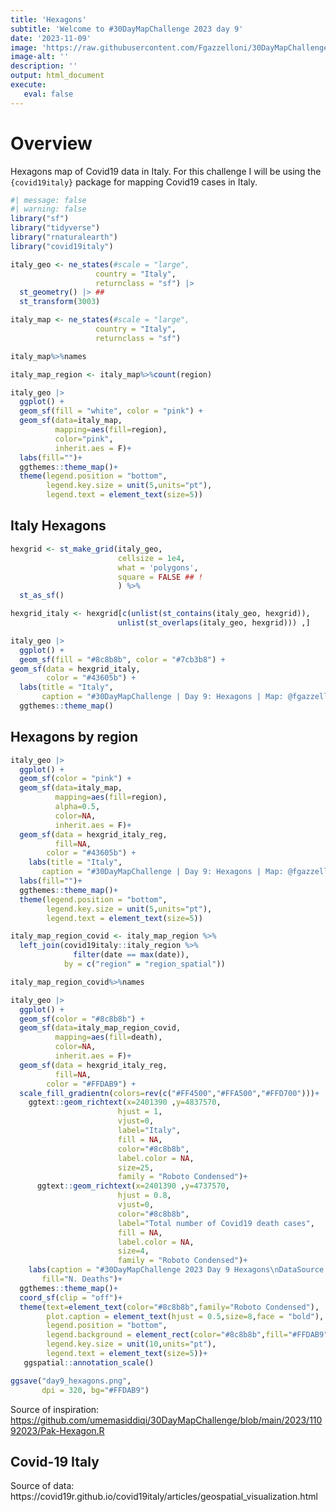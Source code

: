 ```yaml
---
title: 'Hexagons'
subtitle: 'Welcome to #30DayMapChallenge 2023 day 9'
date: '2023-11-09'
image: 'https://raw.githubusercontent.com/Fgazzelloni/30DayMapChallenge/master/2023/day9_hexagons/day9_hexagons.png'
image-alt: ''
description: ''
output: html_document
execute: 
   eval: false
---
```



# Overview

Hexagons map of Covid19 data in Italy. For this challenge I will be using the `{covid19italy}` package for mapping Covid19 cases in Italy.

```r
#| message: false
#| warning: false
library("sf")
library("tidyverse")
library("rnaturalearth")
library("covid19italy")
```


```r
italy_geo <- ne_states(#scale = "large",
                   country = "Italy",
                   returnclass = "sf") |>
  st_geometry() |> ## 
  st_transform(3003) 
```

```r
italy_map <- ne_states(#scale = "large",
                   country = "Italy",
                   returnclass = "sf")

italy_map%>%names
```


```r
italy_map_region <- italy_map%>%count(region)
```


```r
italy_geo |> 
  ggplot() +
  geom_sf(fill = "white", color = "pink") +
  geom_sf(data=italy_map,
          mapping=aes(fill=region),
          color="pink",
          inherit.aes = F)+
  labs(fill="")+
  ggthemes::theme_map()+
  theme(legend.position = "bottom",
        legend.key.size = unit(5,units="pt"),
        legend.text = element_text(size=5))
```

## Italy Hexagons

```r
hexgrid <- st_make_grid(italy_geo,
                        cellsize = 1e4, 
                        what = 'polygons',
                        square = FALSE ## !
                        ) %>%
  st_as_sf()
```


```r
hexgrid_italy <- hexgrid[c(unlist(st_contains(italy_geo, hexgrid)), 
                        unlist(st_overlaps(italy_geo, hexgrid))) ,] 
```


```r
italy_geo |> 
  ggplot() +
  geom_sf(fill = "#8c8b8b", color = "#7cb3b8") +
geom_sf(data = hexgrid_italy, 
        color = "#43605b") +
  labs(title = "Italy", 
       caption = "#30DayMapChallenge | Day 9: Hexagons | Map: @fgazzelloni")+
  ggthemes::theme_map()
```

## Hexagons by region


```r
italy_geo |> 
  ggplot() +
  geom_sf(color = "pink") +
  geom_sf(data=italy_map,
          mapping=aes(fill=region),
          alpha=0.5,
          color=NA,
          inherit.aes = F)+
  geom_sf(data = hexgrid_italy_reg, 
          fill=NA,
        color = "#43605b") +
    labs(title = "Italy", 
       caption = "#30DayMapChallenge | Day 9: Hexagons | Map: @fgazzelloni")+
  labs(fill="")+
  ggthemes::theme_map()+
  theme(legend.position = "bottom",
        legend.key.size = unit(5,units="pt"),
        legend.text = element_text(size=5))
```


```r
italy_map_region_covid <- italy_map_region %>%
  left_join(covid19italy::italy_region %>% 
              filter(date == max(date)), 
            by = c("region" = "region_spatial"))

italy_map_region_covid%>%names
```


```r
italy_geo |> 
  ggplot() +
  geom_sf(color = "#8c8b8b") +
  geom_sf(data=italy_map_region_covid,
          mapping=aes(fill=death),
          color=NA,
          inherit.aes = F)+
  geom_sf(data = hexgrid_italy_reg, 
          fill=NA,
        color = "#FFDAB9") +
  scale_fill_gradientn(colors=rev(c("#FF4500","#FFA500","#FFD700")))+
    ggtext::geom_richtext(x=2401390 ,y=4837570,
                        hjust = 1,
                        vjust=0,
                        label="Italy",
                        fill = NA, 
                        color="#8c8b8b",
                        label.color = NA,
                        size=25,
                        family = "Roboto Condensed")+
      ggtext::geom_richtext(x=2401390 ,y=4737570,
                        hjust = 0.8,
                        vjust=0,
                        color="#8c8b8b",
                        label="Total number of Covid19 death cases",
                        fill = NA, 
                        label.color = NA,
                        size=4,
                        family = "Roboto Condensed")+
    labs(caption = "#30DayMapChallenge 2023 Day 9 Hexagons\nDataSource: {covid19italy} data| Map: @fgazzelloni",
       fill="N. Deaths")+
  ggthemes::theme_map()+
  coord_sf(clip = "off")+
  theme(text=element_text(color="#8c8b8b",family="Roboto Condensed"),
        plot.caption = element_text(hjust = 0.5,size=8,face = "bold"),
        legend.position = "bottom",
        legend.background = element_rect(color="#8c8b8b",fill="#FFDAB9"),
        legend.key.size = unit(10,units="pt"),
        legend.text = element_text(size=5))+
   ggspatial::annotation_scale()
```


```r
ggsave("day9_hexagons.png", 
       dpi = 320, bg="#FFDAB9")
```

Source of inspiration: 
<https://github.com/umemasiddiqi/30DayMapChallenge/blob/main/2023/11092023/Pak-Hexagon.R>


## Covid-19 Italy


Source of data: 
https://covid19r.github.io/covid19italy/articles/geospatial_visualization.html
